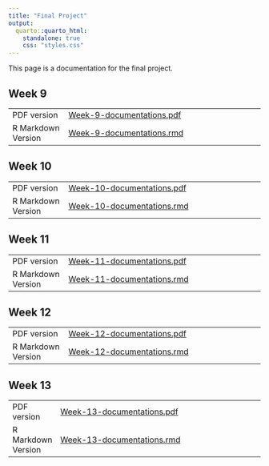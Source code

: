 ```yaml
---
title: "Final Project"
output:
  quarto::quarto_html:
    standalone: true
    css: "styles.css"
---
```


This page is a documentation for the final project.

## Week 9

|                    |                                                                                                       |
|----------------|--------------------------------------------------------|
| PDF version        | [Week-9-documentations.pdf](https://github.com/zhizyii/NM2207/blob/main/week%209/Week-9-document.pdf) |
| R Markdown Version | [Week-9-documentations.rmd](https://github.com/zhizyii/NM2207/blob/main/week%209/Week-9-document.Rmd) |

## Week 10

|                    |                                                                                                          |
|----------------|--------------------------------------------------------|
| PDF version        | [Week-10-documentations.pdf](https://github.com/zhizyii/NM2207/blob/main/week%2010/Week-10-document.pdf) |
| R Markdown Version | [Week-10-documentations.rmd](https://github.com/zhizyii/NM2207/blob/main/week%2010/Week-10-document.Rmd) |

## Week 11

|                    |                                                                                                          |
|----------------|--------------------------------------------------------|
| PDF version        | [Week-11-documentations.pdf](https://github.com/zhizyii/NM2207/blob/main/week%2011/Week-11-document.pdf) |
| R Markdown Version | [Week-11-documentations.rmd](https://github.com/zhizyii/NM2207/blob/main/week%2011/Week-11-document.Rmd) |

## Week 12

|                    |                                                                                                          |
|----------------|--------------------------------------------------------|
| PDF version        | [Week-12-documentations.pdf](https://github.com/zhizyii/NM2207/blob/main/week%2012/Week-12-document.pdf) |
| R Markdown Version | [Week-12-documentations.rmd](https://github.com/zhizyii/NM2207/blob/main/week%2012/Week-12-document.Rmd) |

## Week 13

|                    |                                                                                                          |
|--------------------|----------------------------------------------------------------------------------------------------------|
| PDF version        | [Week-13-documentations.pdf](https://github.com/zhizyii/NM2207/blob/main/week%2013/Week-13-document.pdf) |
| R Markdown Version | [Week-13-documentations.rmd](https://github.com/zhizyii/NM2207/blob/main/week%2013/Week-13-document.Rmd) |
